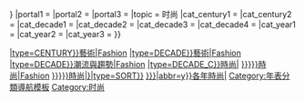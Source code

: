 <includeonly>{{Chronology category template/TEMPLATE
|century = {{{century|}}}
|decade = {{{decade|}}}
|year = {{{year|{{{1|}}}}}}
|portal1 = 
|portal2 = 
|portal3 = 
|topic = 时尚
|cat_century1 = [[Category:{{CCT/TABLE|{{{century|}}}|type=CENTURY}}藝術|Fashion]]
|cat_century2 = [[Category:各世紀時尚|{{CCT/TABLE|{{{century|}}}|type=SORT}}]]
|cat_decade1 = [[Category:{{CCT/TABLE|{{{decade|}}}|type=DECADE}}藝術|Fashion]]
|cat_decade2 = [[Category:{{CCT/TABLE|{{{decade|}}}|type=DECADE}}潮流與趨勢|Fashion]]
|cat_decade3 = [[Category:{{CCT/TABLE|{{{decade|}}}|type=DECADE_C}}時尚|{{CCT/TABLE|{{{decade|}}}|type=SORT}}]]
|cat_decade4 = [[Category:各年代時尚|{{CCT/TABLE|{{{decade|}}}|type=SORT}}]]
|cat_year1 = [[Category:{{YEAR|{{{year|{{{1|}}}}}}}}時尚|Fashion]]
|cat_year2 = [[Category:{{DECADE|{{{year|{{{1|}}}}}}}}時尚|{{CCT/TABLE|{{{year|{{{1|}}}}}}|type=SORT}}]]
|cat_year3 = [[Category:{{CENTURY|{{{year|{{{1|}}}}}}|abbr=y}}各年時尚|{{CCT/TABLE|{{{year|}}}|type=SORT}}]]
}}</includeonly><noinclude>
{{Documentation}}
[[Category:年表分類導航模板]]
[[Category:时尚]]
</noinclude>